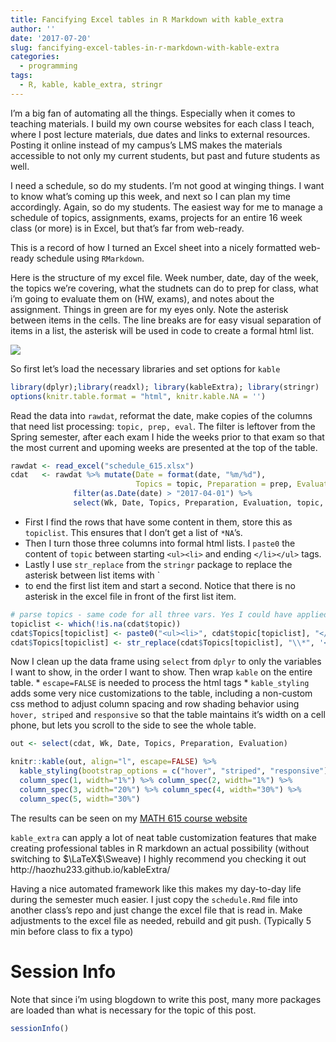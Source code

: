 ```yaml
---
title: Fancifying Excel tables in R Markdown with kable_extra
author: ''
date: '2017-07-20'
slug: fancifying-excel-tables-in-r-markdown-with-kable-extra
categories:
  - programming
tags:
  - R, kable, kable_extra, stringr
---
```


I'm a big fan of automating all the things. Especially when it comes to teaching materials.
I build my own course websites for each class I teach, where I post lecture materials, due
dates and links to external resources. Posting it online instead of my campus's LMS makes 
the materials accessible to not only my current students, but past and future students as well. 

I need a schedule, so do my students. I'm not good at winging things. I want to know what's 
coming up this week, and next so I can plan my time accordingly. Again, so do my students. 
The easiest way for me to manage a schedule of topics, assignments, exams, projects for an 
entire 16 week class (or more) is in Excel, but that's far from web-ready. 

This is a record of how I turned an Excel sheet into a nicely formatted web-ready schedule
using `RMarkdown`. 

Here is the structure of my excel file. Week number, date, day of the week, the topics
we're covering, what the studnets can do to prep for class, what i'm going to evaluate them
on (HW, exams), and notes about the assignment. Things in green are for my eyes only. 
Note the asterisk between items in the cells. The line breaks are for easy visual separation of 
items in a list, the asterisk will be used in code to create a formal html list. 

![](/../static/img/excel_schedule.png)


So first let's load the necessary libraries and set options for `kable`
```r
library(dplyr);library(readxl); library(kableExtra); library(stringr)
options(knitr.table.format = "html", knitr.kable.NA = '') 
```

Read the data into `rawdat`, reformat the date, make copies of the columns that need list
processing: `topic, prep, eval`. The filter is leftover from the Spring semester, after each
exam I hide the weeks prior to that exam so that the most current and upoming weeks are 
presented at the top of the table. 
```r
rawdat <- read_excel("schedule_615.xlsx")
cdat   <- rawdat %>% mutate(Date = format(date, "%m/%d"), 
                            Topics = topic, Preparation = prep, Evaluation = eval) %>% 
              filter(as.Date(date) > "2017-04-01") %>%
              select(Wk, Date, Topics, Preparation, Evaluation, topic, prep, eval)
```

* First I find the rows that have some content in them, store this as `topiclist`. This
ensures that I don't get a list of `*NA`'s. 
* Then I turn those three columns into formal html lists. I `paste0` the content of `topic` between
starting `<ul><li>`  and ending `</li></ul>` tags. 
* Lastly I use `str_replace` from the `stringr` package to replace the asterisk between list items
with `</li><li> to end the first list item and start a second. Notice that there is no asterisk
in the excel file in front of the first list item. 
```r
# parse topics - same code for all three vars. Yes I could have applied a function. 
topiclist <- which(!is.na(cdat$topic))
cdat$Topics[topiclist] <- paste0("<ul><li>", cdat$topic[topiclist], "</li></ul>")
cdat$Topics[topiclist] <- str_replace(cdat$Topics[topiclist], "\\*", '</li><li>')
```

Now I clean up the data frame using `select` from `dplyr` to only the variables I want to show, 
in the order I want to show. Then wrap `kable` on the entire table. 
* `escape=FALSE` is needed to process the html tags
* `kable_styling` adds some very nice customizations to the table, including a non-custom css 
  method to adjust column spacing and row shading behavior using `hover, striped` and `responsive` 
  so that the table maintains it's width on a cell phone, but lets you scroll to the side to 
  see the whole table.  
```r
out <- select(cdat, Wk, Date, Topics, Preparation, Evaluation)

knitr::kable(out, align="l", escape=FALSE) %>% 
  kable_styling(bootstrap_options = c("hover", "striped", "responsive")) %>% 
  column_spec(1, width="1%") %>% column_spec(2, width="1%") %>%
  column_spec(3, width="20%") %>% column_spec(4, width="30%") %>%
  column_spec(5, width="30%")
```

The results can be seen on my [MATH 615 course website](https://norcalbiostat.github.io/MATH615/schedule.html)

`kable_extra` can apply a lot of neat table customization features that make creating professional tables in 
R markdown an actual possibility (without switching to $\LaTeX$\\Sweave)
I highly recommend you checking it out http://haozhu233.github.io/kableExtra/  

Having a nice automated framework like this makes my day-to-day life during the semester much easier. 
I just copy the `schedule.Rmd` file into another class's repo and just change the excel file that
is read in. Make adjustments to the excel file as needed, rebuild and git push. 
(Typically 5 min before class to fix a typo)

# Session Info
Note that since i'm using blogdown to write this post, many more packages are loaded than what is necessary
for the topic of this post. 
```r
sessionInfo()
```